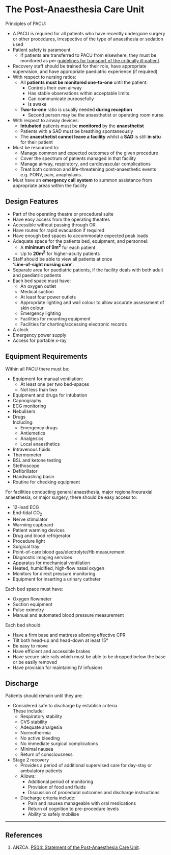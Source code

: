 # The Post-Anaesthesia Care Unit


Principles of PACU:

* A PACU is required for all patients who have recently undergone surgery or other procedures, irrespective of the type of anaesthesia or sedation used
* Patient safety is paramount
	* If patients are transferred to PACU from elsewhere, they must be monitored as per [guidelines for transport of the critically ill patient](/intensive-care/transport.md).
* Recovery staff should be trained for their role, have appropriate supervision, and have appropriate paediatric experience (if required)
* With respect to nursing ratios:
	* All **patients must be monitored one-to-one** until the patient:
		* Controls their own airway
		* Has stable observations within acceptable limits
		* Can communicate purposefully
		* Is awake
	* **Two-to-one** ratio is usually needed **during reception**
		* Second person may be the anaesthetist or operating room nurse
* With respect to airway devices:
	* **Intubated** patients must be **monitored** by the **anaesthetist**
	* Patients with a SAD must be breathing spontaneously  
	* The **anaesthetist cannot leave a facility** whilst a **SAD** is still **in situ** for their patient
* Must be resourced to:
	* Manage common and expected outcomes of the given procedure
	* Cover the spectrum of patients managed in that facility
	* Manage airway, respiratory, and cardiovascular complications
	* Treat both common and life-threatening post-anaesthetic events  
	e.g. PONV, pain, anaphylaxis.
* Must have an **emergency call system** to summon assistance from appropriate areas within the facility

## Design Features

* Part of the operating theatre or procedural suite
* Have easy access from the operating theatres
* Accessible without passing through OR
* Have routes for rapid evacuation if required
* Have enough bed spaces to accommodate expected peak loads
* Adequate space for the patients bed, equipment, and personnel:
	* A **minimum of 9m<sup>2</sup>** for each patient
	* Up to **20m<sup>2</sup>** for higher-acuity patients
* Staff should be able to view all patients at once  
**'Line-of-sight nursing care'**.
* Separate area for paediatric patients, if the facility deals with both adult and paediatric patients
* Each bed space must have:
	* An oxygen outlet
	* Medical suction
	* At least four power outlets
	* Appropriate lighting and wall colour to allow accurate assessment of skin colour
	* Emergency lighting
	* Facilities for mounting equipment
	* Facilities for charting/accessing electronic records
* A clock
* Emergency power supply
* Access for portable x-ray

## Equipment Requirements

Within all PACU there must be:

* Equipment for manual ventilation:
	* At least one per two bed-spaces
	* Not less than two
* Equipment and drugs for intubation
* Capnography
* ECG monitoring
* Nebulisers
* Drugs  
Including:
	* Emergency drugs
	* Antiemetics
	* Analgesics
	* Local anaesthetics
* Intravenous fluids
* Thermometer
* BSL and ketone testing
* Stethoscope
* Defibrillator
* Handwashing basin
* Routine for checking equipment

For facilities conducting general anaesthesia, major regional/neuraxial anaesthesia, or major surgery, there should be easy access to:

* 12-lead ECG
* End-tidal CO<sub>2</sub>
* Nerve stimulator
* Warming cupboard
* Patient warming devices
* Drug and blood refrigerator
* Procedure light
* Surgical tray
* Point-of-care blood gas/electrolyte/Hb measurement
* Diagnostic imaging services
* Apparatus for mechanical ventilation
* Heated, humidified, high-flow nasal oxygen
* Monitors for direct pressure monitoring
* Equipment for inserting a urinary catheter

Each bed space must have:

* Oxygen flowmeter
* Suction equipment
* Pulse oximetry
* Manual and automated blood pressure measurement

Each bed should:

* Have a firm base and mattress allowing effective CPR
* Tilt both head-up and head-down at least 15°
* Be easy to move
* Have efficient and accessible brakes
* Have secure side rails which must be able to be dropped below the base or be easily removed
* Have provision for maintaining IV infusions

## Discharge

Patients should remain until they are:

* Considered safe to discharge by establish criteria  
These include:
	* Respiratory stability
	* CVS stability
	* Adequate analgesia
	* Normothermia
	* No active bleeding
	* No immediate surgical complications
	* Minimal nausea
	* Return of consciousness
* Stage 2 recovery  
	* Provides a period of additional supervised care for day-stay or ambulatory patients
	* Allows:
		* Additional period of monitoring
		* Provision of food and fluids
		* Discussion of procedural outcomes and discharge instructions
	* Discharge criteria include:
		* Pain and nausea manageable with oral medications
		* Return of cognition to pre-procedure levels
		* Ability to safely mobilise

---

## References

1. ANZCA. [PS04: Statement of the Post-Anaesthesia Care Unit](http://www.anzca.edu.au/Documents/ps04-2006-recommendations-for-the-post-anaesthesia.pdf).